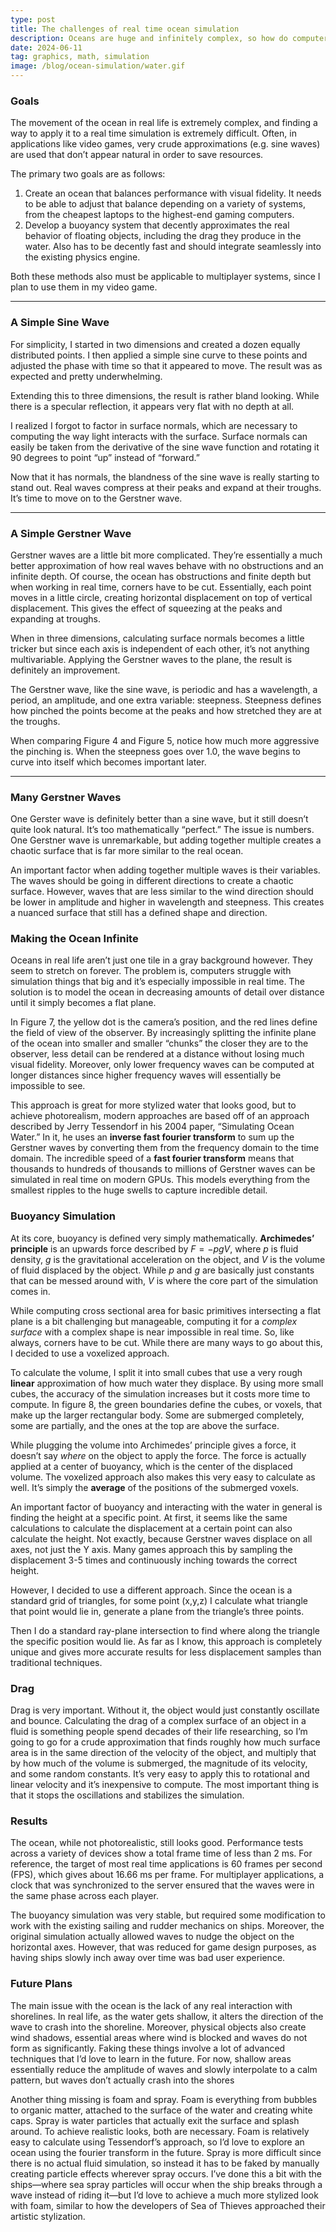 ```yaml
---
type: post
title: The challenges of real time ocean simulation
description: Oceans are huge and infinitely complex, so how do computers visualize them in real time?
date: 2024-06-11
tag: graphics, math, simulation
image: /blog/ocean-simulation/water.gif
---
```



### Goals
The movement of the ocean in real life is extremely complex, and finding a way to apply it to a real time simulation is extremely difficult. Often, in applications like video games, very crude approximations (e.g. sine waves) are used that don’t appear natural in order to save resources.

The primary two goals are as follows:
1. Create an ocean that balances performance with visual fidelity. It needs to be able to adjust that balance depending on a variety of systems, from the cheapest laptops to the highest-end gaming computers.
2. Develop a buoyancy system that decently approximates the real behavior of floating objects, including the drag they produce in the water. Also has to be decently fast and should integrate seamlessly into the existing physics engine.

Both these methods also must be applicable to multiplayer systems, since I plan to use them in my video game.

---

### A Simple Sine Wave
For simplicity, I started in two dimensions and created a dozen equally distributed points. I then applied a simple sine curve to these points and adjusted the phase with time so that it appeared to move. The result was as expected and pretty underwhelming.

<DynamicImageWithCaption 
  src="\blog\ocean-simulation\0.png" 
  alt="Simple sine wave applied to 2D points" 
  caption="Figure 1: Simple sine wave applied to 2D points." 
/>

Extending this to three dimensions, the result is rather bland looking. While there is a specular reflection, it appears very flat with no depth at all.

<DynamicImageWithCaption 
  src="\blog\ocean-simulation\1.png" 
  alt="Sine wave extended to three dimensions" 
  caption="Figure 2: Sine wave extended to three dimensions." 
/>

I realized I forgot to factor in surface normals, which are necessary to computing the way light interacts with the surface. Surface normals can easily be taken from the derivative of the sine wave function and rotating it 90 degrees to point “up” instead of “forward.”

<DynamicImageWithCaption 
  src="\blog\ocean-simulation\2.png" 
  alt="Sine wave extended to three dimensions with surface normals" 
  caption="Figure 3: Sine wave extended to three dimensions with surface normals." 
/>

Now that it has normals, the blandness of the sine wave is really starting to stand out. Real waves compress at their peaks and expand at their troughs. It’s time to move on to the Gerstner wave.

---

### A Simple Gerstner Wave
Gerstner waves are a little bit more complicated. They’re essentially a much better approximation of how real waves behave with no obstructions and an infinite depth. Of course, the ocean has obstructions and finite depth but when working in real time, corners have to be cut. Essentially, each point moves in a little circle, creating horizontal displacement on top of vertical displacement. This gives the effect of squeezing at the peaks and expanding at troughs.

<DynamicImageWithCaption 
  src="\blog\ocean-simulation\3.png" 
  alt="Sine wave when compared to Gerstner wave with circular paths outlined" 
  caption="Figure 4: Sine wave (in red) when compared to Gerstner wave (in blue) with circular paths outlined." 
/>

When in three dimensions, calculating surface normals becomes a little tricker but since each axis is independent of each other, it’s not anything multivariable. Applying the Gerstner waves to the plane, the result is definitely an improvement.

<DynamicImageWithCaption 
  src="\blog\ocean-simulation\4.png" 
  alt="Gerstner wave extended to three dimensions with surface normals" 
  caption="Figure 5: Gerstner wave extended to three dimensions with surface normals." 
/>

The Gerstner wave, like the sine wave, is periodic and has a wavelength, a period, an amplitude, and one extra variable: steepness. Steepness defines how pinched the points become at the peaks and how stretched they are at the troughs.

<DynamicImageWithCaption 
  src="\blog\ocean-simulation\5.png" 
  alt="Gerstner wave with a steepness of 1.0" 
  caption="Figure 6: Gerstner wave with a steepness of 1.0." 
/>

When comparing Figure 4 and Figure 5, notice how much more aggressive the pinching is. When the steepness goes over 1.0, the wave begins to curve into itself which becomes important later.

---

### Many Gerstner Waves
One Gerster wave is definitely better than a sine wave, but it still doesn’t quite look natural. It’s too mathematically “perfect.” The issue is numbers. One Gerstner wave is unremarkable, but adding together multiple creates a chaotic surface that is far more similar to the real ocean.

<DynamicImageWithCaption 
  src="\blog\ocean-simulation\6.png" 
  alt="Total of 6 Gerstner waves summed together" 
  caption="Figure 7: Total of 6 Gerstner waves summed together." 
/>

An important factor when adding together multiple waves is their variables. The waves should be going in different directions to create a chaotic surface. However, waves that are less similar to the wind direction should be lower in amplitude and higher in wavelength and steepness. This creates a nuanced surface that still has a defined shape and direction.

### Making the Ocean Infinite

Oceans in real life aren’t just one tile in a gray background however. They seem to stretch on forever. The problem is, computers struggle with simulation things that big and it’s especially impossible in real time. The solution is to model the ocean in decreasing amounts of detail over distance until it simply becomes a flat plane.

<DynamicImageWithCaption 
  src="\blog\ocean-simulation\7.png" 
  alt="2D abstraction of frustum culling and octree rendering" 
  caption="Figure 8: 2D abstraction of frustum culling and octree rendering, from Figure 3 of “Taming the beast: Free and open-source massive point cloud web visualization.”" 
/>

In Figure 7, the yellow dot is the camera’s position, and the red lines define the field of view of the observer. By increasingly splitting the infinite plane of the ocean into smaller and smaller “chunks” the closer they are to the observer, less detail can be rendered at a distance without losing much visual fidelity. Moreover, only lower frequency waves can be computed at longer distances since higher frequency waves will essentially be impossible to see.

This approach is great for more stylized water that looks good, but to achieve photorealism, modern approaches are based off of an approach described by Jerry Tessendorf in his 2004 paper, “Simulating Ocean Water.” In it, he uses an **inverse fast fourier transform** to sum up the Gerstner waves by converting them from the frequency domain to the time domain. The incredible speed of a **fast fourier transform** means that thousands to hundreds of thousands to millions of Gerstner waves can be simulated in real time on modern GPUs. This models everything from the smallest ripples to the huge swells to capture incredible detail.

### Buoyancy Simulation

At its core, buoyancy is defined very simply mathematically. **Archimedes’ principle** is an upwards force described by $F = -pgV$, where $p$ is fluid density, $g$ is the gravitational acceleration on the object, and $V$ is the volume of fluid displaced by the object. While $p$ and $g$ are basically just constants that can be messed around with, $V$ is where the core part of the simulation comes in.

While computing cross sectional area for basic primitives intersecting a flat plane is a bit challenging but manageable, computing it for a *complex surface* with a complex shape is near impossible in real time. So, like always, corners have to be cut. While there are many ways to go about this, I decided to use a voxelized approach.

<DynamicImageWithCaption 
  src="\blog\ocean-simulation\8.png" 
  alt="A 3D rectangle submerged in a body of water. The orange rectangle represents the center of buoyancy and its corresponding force" 
  caption="Figure 9: A 3D rectangle submerged in a body of water. The orange rectangle represents the center of buoyancy and its corresponding force." 
/>

To calculate the volume, I split it into small cubes that use a very rough **linear** approximation of how much water they displace. By using more small cubes, the accuracy of the simulation increases but it costs more time to compute. In figure 8, the green boundaries define the cubes, or voxels, that make up the larger rectangular body. Some are submerged completely, some are partially, and the ones at the top are above the surface.

While plugging the volume into Archimedes’ principle gives a force, it doesn’t say *where* on the object to apply the force. The force is actually applied at a center of buoyancy, which is the center of the displaced volume. The voxelized approach also makes this very easy to calculate as well. It’s simply the **average** of the positions of the submerged voxels.

An important factor of buoyancy and interacting with the water in general is finding the height at a specific point. At first, it seems like the same calculations to calculate the displacement at a certain point can also calculate the height. Not exactly, because Gerstner waves displace on all axes, not just the Y axis. Many games approach this by sampling the displacement 3-5 times and continuously inching towards the correct height. 

However, I decided to use a different approach. Since the ocean is a standard grid of triangles, for some point (x,y,z) I calculate what triangle that point would lie in, generate a plane from the triangle’s three points.

Then I do a standard ray-plane intersection to find where along the triangle the specific position would lie. As far as I know, this approach is completely unique and gives more accurate results for less displacement samples than traditional techniques.

### Drag

Drag is very important. Without it, the object would just constantly oscillate and bounce. Calculating the drag of a complex surface of an object in a fluid is something people spend decades of their life researching, so I’m going to go for a crude approximation that finds roughly how much surface area is in the same direction of the velocity of the object, and multiply that by how much of the volume is submerged, the magnitude of its velocity, and some random constants. It’s very easy to apply this to rotational and linear velocity and it’s inexpensive to compute. The most important thing is that it stops the oscillations and stabilizes the simulation.

### Results

The ocean, while not photorealistic, still looks good. Performance tests across a variety of devices show a total frame time of less than 2 ms. For reference, the target of most real time applications is 60 frames per second (FPS), which gives about 16.66 ms per frame. For multiplayer applications, a clock that was synchronized to the server ensured that the waves were in the same phase across each player.

The buoyancy simulation was very stable, but required some modification to work with the existing sailing and rudder mechanics on ships. Moreover, the original simulation actually allowed waves to nudge the object on the horizontal axes. However, that was reduced for game design purposes, as having ships slowly inch away over time was bad user experience.

### Future Plans

The main issue with the ocean is the lack of any real interaction with shorelines. In real life, as the water gets shallow, it alters the direction of the wave to crash into the shoreline. Moreover, physical objects also create wind shadows, essential areas where wind is blocked and waves do not form as significantly. Faking these things involve a lot of advanced techniques that I’d love to learn in the future. For now, shallow areas essentially reduce the amplitude of waves and slowly interpolate to a calm pattern, but waves don’t actually crash into the shores

<DynamicImageWithCaption 
  src="\blog\ocean-simulation\11.png" 
  alt="A picture demonstrating the “wind shadow” effect. Taken from “Ocean simulation and rendering in War Thunder”" 
  caption="Figure 10: A picture demonstrating the “wind shadow” effect. Taken from “Ocean simulation and rendering in War Thunder”" 
/>

Another thing missing is foam and spray. Foam is everything from bubbles to organic matter, attached to the surface of the water and creating white caps. Spray is water particles that actually exit the surface and splash around. To achieve realistic looks, both are necessary. Foam is relatively easy to calculate using Tessendorf’s approach, so I’d love to explore an ocean using the fourier transform in the future. Spray is more difficult since there is no actual fluid simulation, so instead it has to be faked by manually creating particle effects wherever spray occurs. I’ve done this a bit with the ships—where sea spray particles will occur when the ship breaks through a wave instead of riding it—but I’d love to achieve a much more stylized look with foam, similar to how the developers of Sea of Thieves approached their artistic stylization.

<DynamicImageWithCaption 
  src="\blog\ocean-simulation\11.png" 
  alt="A picture from Google images showing the artistic implications of sea foam and sea spray" 
  caption="Figure 11: A picture from Google images showing the artistic implications of sea foam and sea spray" 
/>